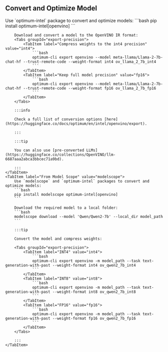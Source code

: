 ## Convert and Optimize Model

<Tabs groupId="model-source">
    <TabItem label="From Hugging Face" value="huggingface">
        Use `optimum-intel` package to convert and optimize models:
        ```bash
        pip install optimum-intel[openvino]
        ```

        Download and convert a model to the OpenVINO IR format:
        <Tabs groupId="export-precision">
            <TabItem label="Compress weights to the int4 precision" value="int4">
                ```bash
                optimum-cli export openvino --model meta-llama/Llama-2-7b-chat-hf --trust-remote-code --weight-format int4 ov_llama_2_7b_int4
                ```
            </TabItem>
            <TabItem label="Keep full model precision" value="fp16">
                ```bash
                optimum-cli export openvino --model meta-llama/Llama-2-7b-chat-hf --trust-remote-code --weight-format fp16 ov_llama_2_7b_fp16
                ```
            </TabItem>
        </Tabs>

        :::info

        Check a full list of conversion options [here](https://huggingface.co/docs/optimum/en/intel/openvino/export).

        :::

        :::tip

        You can also use [pre-converted LLMs](https://huggingface.co/collections/OpenVINO/llm-6687aaa2abca3bbcec71a9bd).

        :::
    </TabItem>
    <TabItem label="From Model Scope" value="modelscope">
        Use `modelscope` and `optimum-intel` packages to convert and optimize models:
        ```bash
        pip install modelscope optimum-intel[openvino]
        ```
        
        Download the required model to a local folder:
        ```bash
        modelscope download --model 'Qwen/Qwen2-7b' --local_dir model_path
        ```

        :::tip
        
        Convert the model and compress weights:

        <Tabs groupId="export-precision">
            <TabItem label="INT4" value="int4">
                ```bash
                optimum-cli export openvino -m model_path --task text-generation-with-past --weight-format int4 ov_qwen2_7b_int4
                ```
            </TabItem>
            <TabItem label="INT8" value="int8">
                ```bash
                optimum-cli export openvino -m model_path --task text-generation-with-past --weight-format int8 ov_qwen2_7b_int8
                ```
            </TabItem>
            <TabItem label="FP16" value="fp16">
                ```bash
                optimum-cli export openvino -m model_path --task text-generation-with-past --weight-format fp16 ov_qwen2_7b_fp16
                ```
            </TabItem>
        </Tabs>

        :::
    </TabItem>
</Tabs>
